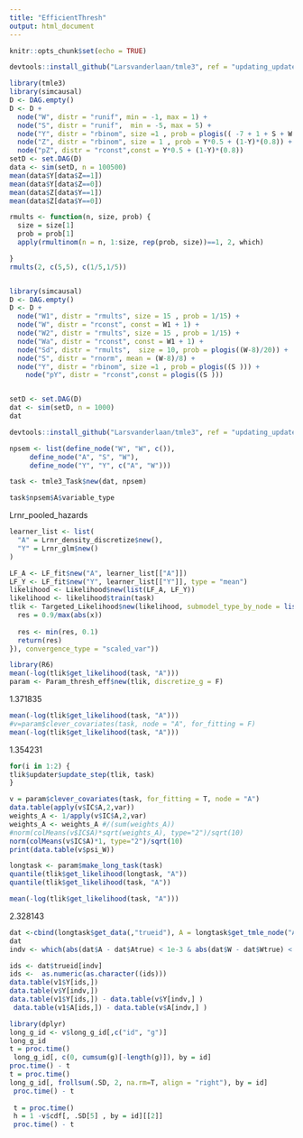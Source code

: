```yaml
---
title: "EfficientThresh"
output: html_document
---
```


```r
knitr::opts_chunk$set(echo = TRUE)
```

```r
devtools::install_github("Larsvanderlaan/tmle3", ref = "updating_updater")

```

```r
library(tmle3)
library(simcausal)
D <- DAG.empty()
D <- D +
  node("W", distr = "runif", min = -1, max = 1) +
  node("S", distr = "runif",  min = -5, max = 5) +
  node("Y", distr = "rbinom", size =1 , prob = plogis(( -7 + 1 + S + W ))) +
  node("Z", distr = "rbinom", size = 1 , prob = Y*0.5 + (1-Y)*(0.8)) +
  node("pZ", distr = "rconst",const = Y*0.5 + (1-Y)*(0.8)) 
setD <- set.DAG(D)
data <- sim(setD, n = 100500)
mean(data$Y[data$Z==1])
mean(data$Y[data$Z==0])
mean(data$Z[data$Y==1])
mean(data$Z[data$Y==0])
```


```r
rmults <- function(n, size, prob) {
  size = size[1]
  prob = prob[1]
  apply(rmultinom(n = n, 1:size, rep(prob, size))==1, 2, which)

}
rmults(2, c(5,5), c(1/5,1/5))


library(simcausal)
D <- DAG.empty()
D <- D +
  node("W1", distr = "rmults", size = 15 , prob = 1/15) +
  node("W", distr = "rconst", const = W1 + 1) +
  node("W2", distr = "rmults", size = 15 , prob = 1/15) +
  node("Wa", distr = "rconst", const = W1 + 1) +
  node("Sd", distr = "rmults",  size = 10, prob = plogis((W-8)/20)) +
  node("S", distr = "rnorm", mean = (W-8)/8) +
  node("Y", distr = "rbinom", size =1 , prob = plogis((S ))) + 
    node("pY", distr = "rconst",const = plogis((S )))


setD <- set.DAG(D)
dat <- sim(setD, n = 1000)
dat

```
```r
devtools::install_github("Larsvanderlaan/tmle3", ref = "updating_updater")

```

```r
npsem <- list(define_node("W", "W", c()),
     define_node("A", "S", "W"),
     define_node("Y", "Y", c("A", "W")))

task <- tmle3_Task$new(dat, npsem)
```

```r
task$npsem$A$variable_type
```
Lrnr_pooled_hazards
```r
learner_list <- list(
  "A" = Lrnr_density_discretize$new(),
  "Y" = Lrnr_glm$new()
)

LF_A <- LF_fit$new("A", learner_list[["A"]])
LF_Y <- LF_fit$new("Y", learner_list[["Y"]], type = "mean")
likelihood <- Likelihood$new(list(LF_A, LF_Y))
likelihood <- likelihood$train(task)
tlik <- Targeted_Likelihood$new(likelihood, submodel_type_by_node = list("Y" = "logistic", "A" = "EIC"), updater = list(one_dimensional = T, constrain_step = T, delta_epsilon = list("Y" = 1e-3, "A" = function(x) {
  res = 0.9/max(abs(x))
  
  res <- min(res, 0.1)
  return(res)
}), convergence_type = "scaled_var"))
```



```r
library(R6)
mean(-log(tlik$get_likelihood(task, "A")))
param <- Param_thresh_eff$new(tlik, discretize_g = F)
```
1.371835

```r
mean(-log(tlik$get_likelihood(task, "A")))
#v=param$clever_covariates(task, node = "A", for_fitting = F)
mean(-log(tlik$get_likelihood(task, "A")))
```
1.354231

```r
for(i in 1:2) {
tlik$updater$update_step(tlik, task)
}
```



```r
v = param$clever_covariates(task, for_fitting = T, node = "A")
data.table(apply(v$IC$A,2,var))
weights_A <- 1/apply(v$IC$A,2,var)
weights_A <- weights_A #/(sum(weights_A))
#norm(colMeans(v$IC$A)*sqrt(weights_A), type="2")/sqrt(10)
norm(colMeans(v$IC$A)*1, type="2")/sqrt(10)
print(data.table(v$psi_W))
```


```r
longtask <- param$make_long_task(task)
quantile(tlik$get_likelihood(longtask, "A"))
quantile(tlik$get_likelihood(task, "A"))
```

```r

mean(-log(tlik$get_likelihood(task, "A")))
```
2.328143

```r

dat <-cbind(longtask$get_data(,"trueid"), A = longtask$get_tmle_node("A"), W = longtask$get_tmle_node("W"), Atrue = task$get_tmle_node("A"), Wtrue = task$get_tmle_node("W"), id = task$id)
dat
indv <- which(abs(dat$A - dat$Atrue) < 1e-3 & abs(dat$W - dat$Wtrue) <  1e-3 & dat$id == dat$trueid)

ids <- dat$trueid[indv]
ids <-  as.numeric(as.character((ids)))
data.table(v1$Y[ids,])
data.table(v$Y[indv,])
data.table(v1$Y[ids,]) - data.table(v$Y[indv,] )
 data.table(v1$A[ids,]) - data.table(v$A[indv,] )

```
```r
library(dplyr)
long_g_id <- v$long_g_id[,c("id", "g")]
long_g_id
t = proc.time()
 long_g_id[, c(0, cumsum(g)[-length(g)]), by = id]
proc.time() - t
t = proc.time()
long_g_id[, frollsum(.SD, 2, na.rm=T, align = "right"), by = id]
 proc.time() - t
 
 t = proc.time()
 h = 1 -v$cdf[, .SD[5] , by = id][[2]]
 proc.time() - t
```



